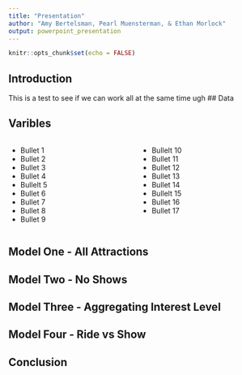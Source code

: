 ```yaml
---
title: "Presentation"
author: "Amy Bertelsman, Pearl Muensterman, & Ethan Morlock"
output: powerpoint_presentation
---
```


```r
knitr::opts_chunk$set(echo = FALSE)
```

## Introduction 
This
is 
a
test
to
see
if
we
can
work
all
at
the
same
time
ugh
## Data 

## Varibles 
:::::::::::::: {.columns}
::: {.column}
- Bullet 1
- Bullet 2
- Bullet 3
- Bullet 4 
- Bullelt 5 
- Bullet 6
- Bullet 7
- Bullet 8
- Bullet 9 
:::
::: {.column}
- Bullelt 10 
- Bullet 11
- Bullet 12
- Bullet 13
- Bullet 14 
- Bullelt 15 
- Bullet 16
- Bullet 17
:::
::::::::::::::

## Model One - All Attractions  

## Model Two - No Shows 

## Model Three - Aggregating Interest Level 

## Model Four - Ride vs Show 

## Conclusion 